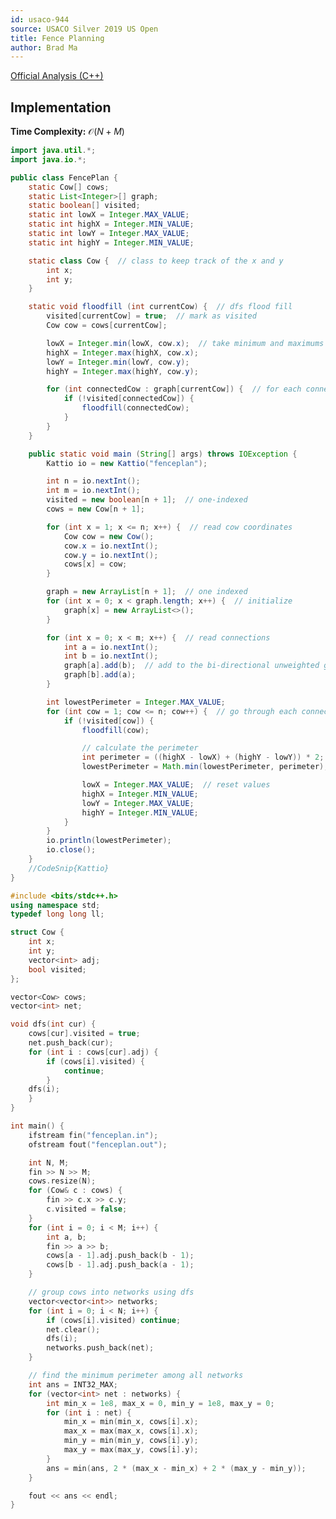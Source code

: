 ```yaml
---
id: usaco-944
source: USACO Silver 2019 US Open
title: Fence Planning
author: Brad Ma
---
```


[Official Analysis (C++)](http://www.usaco.org/current/data/sol_fenceplan_silver_open19.html)

## Implementation
**Time Complexity:** $\mathcal{O}(N + M)$

<LanguageSection>
  
<JavaSection>

```java
import java.util.*;
import java.io.*;

public class FencePlan {
	static Cow[] cows;
	static List<Integer>[] graph;
	static boolean[] visited;
	static int lowX = Integer.MAX_VALUE;
	static int highX = Integer.MIN_VALUE;
	static int lowY = Integer.MAX_VALUE;
	static int highY = Integer.MIN_VALUE;

	static class Cow {  // class to keep track of the x and y
		int x;
		int y;
	}

	static void floodfill (int currentCow) {  // dfs flood fill
		visited[currentCow] = true;  // mark as visited
		Cow cow = cows[currentCow];

		lowX = Integer.min(lowX, cow.x);  // take minimum and maximums
		highX = Integer.max(highX, cow.x);
		lowY = Integer.min(lowY, cow.y);
		highY = Integer.max(highY, cow.y);

		for (int connectedCow : graph[currentCow]) {  // for each connected cow
			if (!visited[connectedCow]) {
				floodfill(connectedCow);
			}
		}
	}

	public static void main (String[] args) throws IOException {
		Kattio io = new Kattio("fenceplan");

		int n = io.nextInt();
		int m = io.nextInt();
		visited = new boolean[n + 1];  // one-indexed
		cows = new Cow[n + 1];

		for (int x = 1; x <= n; x++) {  // read cow coordinates
			Cow cow = new Cow();
			cow.x = io.nextInt();
			cow.y = io.nextInt();
			cows[x] = cow;
		}

		graph = new ArrayList[n + 1];  // one indexed
		for (int x = 0; x < graph.length; x++) {  // initialize
			graph[x] = new ArrayList<>();
		}

		for (int x = 0; x < m; x++) {  // read connections
			int a = io.nextInt();
			int b = io.nextInt();
			graph[a].add(b);  // add to the bi-directional unweighted graph
			graph[b].add(a);
		}

		int lowestPerimeter = Integer.MAX_VALUE;
		for (int cow = 1; cow <= n; cow++) {  // go through each connected component
			if (!visited[cow]) {
				floodfill(cow);

				// calculate the perimeter
				int perimeter = ((highX - lowX) + (highY - lowY)) * 2; 
				lowestPerimeter = Math.min(lowestPerimeter, perimeter);  // track lowest

				lowX = Integer.MAX_VALUE;  // reset values
				highX = Integer.MIN_VALUE;
				lowY = Integer.MAX_VALUE;
				highY = Integer.MIN_VALUE;
			}
		}
		io.println(lowestPerimeter);
		io.close();
	}
	//CodeSnip{Kattio}
}
```
  
</JavaSection>
  
</LanguageSection>

<LanguageSection>
	
<CPPSection>
	
```cpp
#include <bits/stdc++.h>
using namespace std;
typedef long long ll;

struct Cow {
    int x;
    int y;
    vector<int> adj;
    bool visited;
};

vector<Cow> cows;
vector<int> net;

void dfs(int cur) {
    cows[cur].visited = true;
    net.push_back(cur);
    for (int i : cows[cur].adj) {
        if (cows[i].visited) { 
            continue;
        }
	dfs(i);
    }
}

int main() {
    ifstream fin("fenceplan.in");
    ofstream fout("fenceplan.out");

    int N, M;
    fin >> N >> M;
    cows.resize(N);
    for (Cow& c : cows) {
        fin >> c.x >> c.y;
        c.visited = false;
    }
    for (int i = 0; i < M; i++) {
        int a, b; 
        fin >> a >> b;
        cows[a - 1].adj.push_back(b - 1);
        cows[b - 1].adj.push_back(a - 1);
    }

    // group cows into networks using dfs
    vector<vector<int>> networks;
    for (int i = 0; i < N; i++) {
        if (cows[i].visited) continue;
        net.clear();
        dfs(i);
        networks.push_back(net);
    }

    // find the minimum perimeter among all networks
    int ans = INT32_MAX;
    for (vector<int> net : networks) {
        int min_x = 1e8, max_x = 0, min_y = 1e8, max_y = 0;
        for (int i : net) {
            min_x = min(min_x, cows[i].x);
            max_x = max(max_x, cows[i].x);
            min_y = min(min_y, cows[i].y);
            max_y = max(max_y, cows[i].y);
        }
        ans = min(ans, 2 * (max_x - min_x) + 2 * (max_y - min_y));
    }

    fout << ans << endl;
}
```

</CPPSection>

</LanguageSection>
